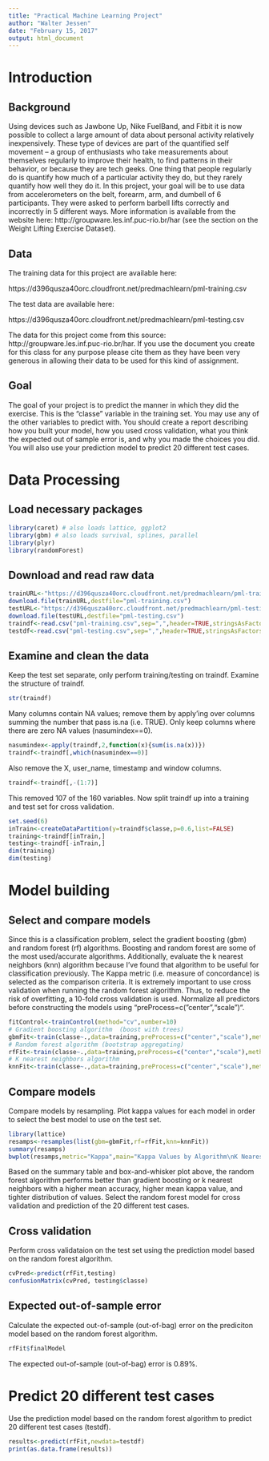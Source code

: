 ```yaml
---
title: "Practical Machine Learning Project"
author: "Walter Jessen"
date: "February 15, 2017"
output: html_document
---
```


# Introduction 

## Background

Using devices such as Jawbone Up, Nike FuelBand, and Fitbit it is now possible to collect a large amount of data about personal activity relatively inexpensively. These type of devices are part of the quantified self movement – a group of enthusiasts who take measurements about themselves regularly to improve their health, to find patterns in their behavior, or because they are tech geeks. One thing that people regularly do is quantify how much of a particular activity they do, but they rarely quantify how well they do it. In this project, your goal will be to use data from accelerometers on the belt, forearm, arm, and dumbell of 6 participants. They were asked to perform barbell lifts correctly and incorrectly in 5 different ways. More information is available from the website here: http://groupware.les.inf.puc-rio.br/har (see the section on the Weight Lifting Exercise Dataset). 

## Data

The training data for this project are available here:

https://d396qusza40orc.cloudfront.net/predmachlearn/pml-training.csv

The test data are available here:

https://d396qusza40orc.cloudfront.net/predmachlearn/pml-testing.csv

The data for this project come from this source: http://groupware.les.inf.puc-rio.br/har. If you use the document you create for this class for any purpose please cite them as they have been very generous in allowing their data to be used for this kind of assignment. 

## Goal

The goal of your project is to predict the manner in which they did the exercise. This is the "classe" variable in the training set. You may use any of the other variables to predict with. You should create a report describing how you built your model, how you used cross validation, what you think the expected out of sample error is, and why you made the choices you did. You will also use your prediction model to predict 20 different test cases. 

# Data Processing

## Load necessary packages
```r
library(caret) # also loads lattice, ggplot2
library(gbm) # also loads survival, splines, parallel
library(plyr)
library(randomForest)
```

## Download and read raw data
```r
trainURL<-"https://d396qusza40orc.cloudfront.net/predmachlearn/pml-training.csv"
download.file(trainURL,destfile="pml-training.csv")
testURL<-"https://d396qusza40orc.cloudfront.net/predmachlearn/pml-testing.csv"
download.file(testURL,destfile="pml-testing.csv")
traindf<-read.csv("pml-training.csv",sep=",",header=TRUE,stringsAsFactors=FALSE,na.strings=c("NA",""))
testdf<-read.csv("pml-testing.csv",sep=",",header=TRUE,stringsAsFactors=FALSE,na.strings=c("NA",""))
```

## Examine and clean the data

Keep the test set separate, only perform training/testing on traindf. Examine the structure of traindf.
```r
str(traindf)
```

Many columns contain NA values; remove them by apply'ing over columns summing the number that pass is.na (i.e. TRUE). Only keep columns where there are zero NA values (nasumindex==0).
```r
nasumindex<-apply(traindf,2,function(x){sum(is.na(x))})
traindf<-traindf[,which(nasumindex==0)]
```

Also remove the X, user_name, timestamp and window columns.
```r
traindf<-traindf[,-(1:7)]
```

This removed 107 of the 160 variables. Now split traindf up into a training and test set for cross validation.
```r
set.seed(6)
inTrain<-createDataPartition(y=traindf$classe,p=0.6,list=FALSE)
training<-traindf[inTrain,]
testing<-traindf[-inTrain,]
dim(training)
dim(testing)
```

# Model building

## Select and compare models

Since this is a classification problem, select the gradient boosting (gbm) and random forest (rf) algorithms. Boosting and random forest are some of the most used/accurate algorithms. Additionally, evaluate the k nearest neighbors (knn) algorithm because I've found that algorithm to be useful for classification previously. The Kappa metric (i.e. measure of concordance) is selected as the comparison criteria. It is extremely important to use cross validation when running the random forest algorithm. Thus, to reduce the risk of overfitting, a 10-fold cross validation is used. Normalize all predictors before constructing the models using "preProcess=c("center","scale")".
```r
fitControl<-trainControl(method="cv",number=10)
# Gradient boosting algorithm  (boost with trees)
gbmFit<-train(classe~.,data=training,preProcess=c("center","scale"),method="gbm",metric="Kappa",trControl=fitControl,verbose=FALSE)
# Random forest algorithm (bootstrap aggregating)
rfFit<-train(classe~.,data=training,preProcess=c("center","scale"),method="rf",metric="Kappa",trControl=fitControl,verbose=FALSE)
# K nearest neighbors algorithm
knnFit<-train(classe~.,data=training,preProcess=c("center","scale"),method="knn",metric="Kappa",trControl=fitControl)
```

## Compare models

Compare models by resampling. Plot kappa values for each model in order to select the best model to use on the test set.
```r
library(lattice)
resamps<-resamples(list(gbm=gbmFit,rf=rfFit,knn=knnFit))
summary(resamps)
bwplot(resamps,metric="Kappa",main="Kappa Values by Algorithm\nK Nearest Neighbors (knn), Gradient Boosting (gbm), Random Forest (rf)")
```

Based on the summary table and box-and-whisker plot above, the random forest algorithm performs better than gradient boosting or k nearest neighbors with a higher mean accuracy, higher mean kappa value, and tighter distribution of values. Select the random forest model for cross validation and prediction of the 20 different test cases.

## Cross validation

Perform cross validataion on the test set using the prediction model based on the random forest algorithm.
```r
cvPred<-predict(rfFit,testing)
confusionMatrix(cvPred, testing$classe)
```

## Expected out-of-sample error

Calculate the expected out-of-sample (out-of-bag) error on the prediciton model based on the random forest algorithm.
```r
rfFit$finalModel
```

The expected out-of-sample (out-of-bag) error is 0.89%.

# Predict 20 different test cases

Use the prediction model based on the random forest algorithm to predict 20 different test cases (testdf).
```r
results<-predict(rfFit,newdata=testdf)
print(as.data.frame(results))
```
